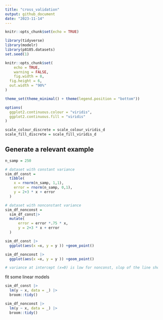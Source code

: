 ```yaml
---
title: "cross_validation"
output: github_document
date: "2023-11-14"
---
```


```r
knitr::opts_chunk$set(echo = TRUE)
```

```r
library(tidyverse)
library(modelr)
library(p8105.datasets)
set.seed(1)

knitr::opts_chunk$set(
	echo = TRUE,
	warning = FALSE,
	fig.width = 8, 
  fig.height = 6,
  out.width = "90%"
)

theme_set(theme_minimal() + theme(legend.position = "bottom"))

options(
  ggplot2.continuous.colour = "viridis",
  ggplot2.continuous.fill = "viridis"
)

scale_colour_discrete = scale_colour_viridis_d
scale_fill_discrete = scale_fill_viridis_d
```


## Generate a relevant example 

```r
n_samp = 250

# dataset with constant variance
sim_df_const = 
  tibble(
    x = rnorm(n_samp, 1,1),
    error = rnorm(n_samp, 0,1),
    y = 2+3 * x + error
  )

# dataset with nonconstant variance
sim_df_nonconst = 
  sim_df_const|>
  mutate(
      error = error *.75 * x,
      y = 2+3 * x + error
  )

sim_df_const |>
  ggplot(aes(x =x, y = y )) +geom_point()

sim_df_nonconst |>
  ggplot(aes(x =x, y = y )) +geom_point()

# variance at intercept (x=0) is low for nonconst, slop of the line should be relatively large becuase the tail is loose

```

fit some linear models

```r
sim_df_const |>
  lm(y ~ x, data = _) |>
  broom::tidy()

sim_df_nonconst |>
  lm(y ~ x, data = _) |>
  broom::tidy()
```




